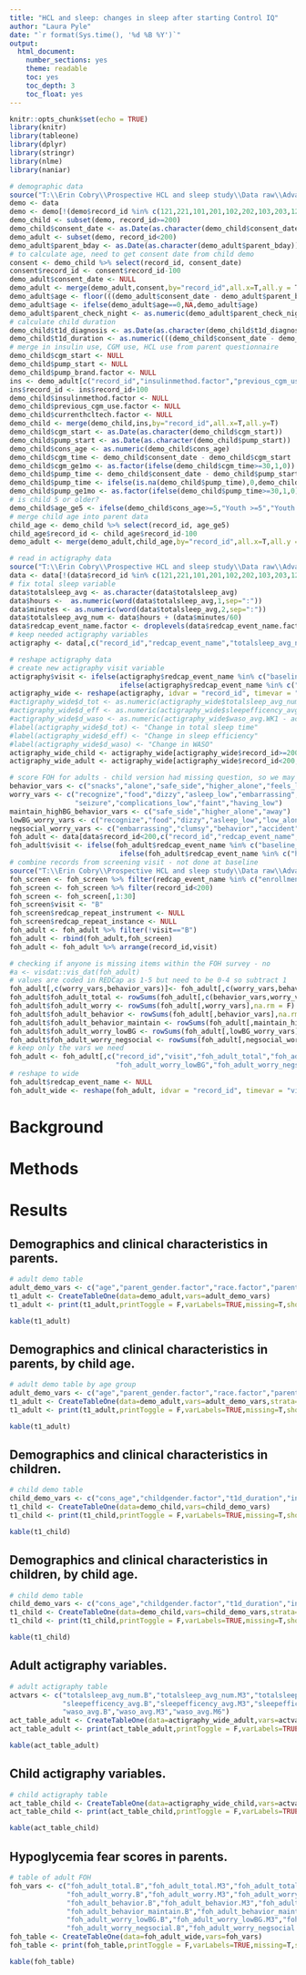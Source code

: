 ```yaml
---
title: "HCL and sleep: changes in sleep after starting Control IQ"
author: "Laura Pyle"
date: "`r format(Sys.time(), '%d %B %Y')`"
output:   
  html_document:
    number_sections: yes
    theme: readable
    toc: yes
    toc_depth: 3
    toc_float: yes
---
```


```r
knitr::opts_chunk$set(echo = TRUE)
library(knitr)
library(tableone)
library(dplyr)
library(stringr)
library(nlme)
library(naniar)
```

```r
# demographic data
source("T:\\Erin Cobry\\Prospective HCL and sleep study\\Data raw\\AdvancedHybridClosed-Demographics_R_2021-11-11_1646.r")
demo <- data
demo <- demo[!(demo$record_id %in% c(121,221,101,201,102,202,103,203,121,221,111,211,131,231,141,241)),]
demo_child <- subset(demo, record_id>=200)
demo_child$consent_date <- as.Date(as.character(demo_child$consent_date))
demo_adult <- subset(demo, record_id<200)
demo_adult$parent_bday <- as.Date(as.character(demo_adult$parent_bday))
# to calculate age, need to get consent date from child demo
consent <- demo_child %>% select(record_id, consent_date)
consent$record_id <- consent$record_id-100
demo_adult$consent_date <- NULL
demo_adult <- merge(demo_adult,consent,by="record_id",all.x=T,all.y = T)
demo_adult$age <- floor(((demo_adult$consent_date - demo_adult$parent_bday)/365.25))
demo_adult$age <- ifelse(demo_adult$age==0,NA,demo_adult$age)
demo_adult$parent_check_night <- as.numeric(demo_adult$parent_check_night)
# calculate child duration
demo_child$t1d_diagnosis <- as.Date(as.character(demo_child$t1d_diagnosis))
demo_child$t1d_duration <- as.numeric(((demo_child$consent_date - demo_child$t1d_diagnosis)/365.25))
# merge in insulin use, CGM use, HCL use from parent questionnaire
demo_child$cgm_start <- NULL
demo_child$pump_start <- NULL
demo_child$pump_brand.factor <- NULL
ins <- demo_adult[c("record_id","insulinmethod.factor","previous_cgm_use.factor","currenthcltech.factor","cgm_start","pump_start","pump_brand.factor")]
ins$record_id <- ins$record_id+100
demo_child$insulinmethod.factor <- NULL
demo_child$previous_cgm_use.factor <- NULL
demo_child$currenthcltech.factor <- NULL
demo_child <- merge(demo_child,ins,by="record_id",all.x=T,all.y=T)
demo_child$cgm_start <- as.Date(as.character(demo_child$cgm_start))
demo_child$pump_start <- as.Date(as.character(demo_child$pump_start))
demo_child$cons_age <- as.numeric(demo_child$cons_age)
demo_child$cgm_time <- demo_child$consent_date - demo_child$cgm_start
demo_child$cgm_ge1mo <- as.factor(ifelse(demo_child$cgm_time>=30,1,0))
demo_child$pump_time <- demo_child$consent_date - demo_child$pump_start
demo_child$pump_time <- ifelse(is.na(demo_child$pump_time),0,demo_child$pump_time)
demo_child$pump_ge1mo <- as.factor(ifelse(demo_child$pump_time>=30,1,0))
# is child 5 or older?
demo_child$age_ge5 <- ifelse(demo_child$cons_age>=5,"Youth >=5","Youth <5")
# merge child age into parent data
child_age <- demo_child %>% select(record_id, age_ge5)
child_age$record_id <- child_age$record_id-100
demo_adult <- merge(demo_adult,child_age,by="record_id",all.x=T,all.y = T)

# read in actigraphy data
source("T:\\Erin Cobry\\Prospective HCL and sleep study\\Data raw\\AdvancedHybridClosed-ATTDAbstracts2022_R_2021-11-08_2000.r")
data <- data[!(data$record_id %in% c(121,221,101,201,102,202,103,203,121,221,111,211,131,231,141,241)),]
# fix total sleep variable
data$totalsleep_avg <- as.character(data$totalsleep_avg)
data$hours <-  as.numeric(word(data$totalsleep_avg,1,sep=":"))
data$minutes <- as.numeric(word(data$totalsleep_avg,2,sep=":"))
data$totalsleep_avg_num <- data$hours + (data$minutes/60)
data$redcap_event_name.factor <- droplevels(data$redcap_event_name.factor)
# keep needed actigraphy variables
actigraphy <- data[,c("record_id","redcap_event_name","totalsleep_avg_num","sleepefficency_avg","waso_avg")]

# reshape actigraphy data
# create new actigraphy visit variable
actigraphy$visit <- ifelse(actigraphy$redcap_event_name %in% c("baseline_day_1_arm_1","baseline_day_1_arm_2"),"B",
                           ifelse(actigraphy$redcap_event_name %in% c("hcl_month_3_day_1_arm_1","hcl_month_3_day_1_arm_2"),"M3","M6"))
actigraphy_wide <- reshape(actigraphy, idvar = "record_id", timevar = "visit", direction = "wide")
#actigraphy_wide$d_tot <- as.numeric(actigraphy_wide$totalsleep_avg_num.WK1 - actigraphy_wide$totalsleep_avg_num.B)
#actigraphy_wide$d_eff <- as.numeric(actigraphy_wide$sleepefficency_avg.WK1 - actigraphy_wide$sleepefficency_avg.B)
#actigraphy_wide$d_waso <- as.numeric(actigraphy_wide$waso_avg.WK1 - actigraphy_wide$waso_avg.B)
#label(actigraphy_wide$d_tot) <- "Change in total sleep time"
#label(actigraphy_wide$d_eff) <- "Change in sleep efficiency"
#label(actigraphy_wide$d_waso) <- "Change in WASO"
actigraphy_wide_child <- actigraphy_wide[actigraphy_wide$record_id>=200,]
actigraphy_wide_adult <- actigraphy_wide[actigraphy_wide$record_id<200,]

# score FOH for adults - child version had missing question, so we may impute that later
behavior_vars <- c("snacks","alone","safe_side","higher_alone","feels_low","reduce_insulin","away","fast_acting","exercise_low","outing","nighttime")
worry_vars <- c("recognize","food","dizzy","asleep_low","embarrassing","low_alone","clumsy","behavior","no_one","accident","bad_evaluation",
                "seizure","complications_low","faint","having_low")
maintain_highBG_behavior_vars <- c("safe_side","higher_alone","away")
lowBG_worry_vars <- c("recognize","food","dizzy","asleep_low","low_alone","no_one","seizure","complications_low","faint","having_low")
negsocial_worry_vars <- c("embarrassing","clumsy","behavior","accident","bad_evaluation")
foh_adult <- data[data$record_id<200,c("record_id","redcap_event_name",behavior_vars,worry_vars)]
foh_adult$visit <- ifelse(foh_adult$redcap_event_name %in% c("baseline_day_1_arm_1","baseline_day_1_arm_2"),"B",
                           ifelse(foh_adult$redcap_event_name %in% c("hcl_month_3_day_1_arm_1","hcl_month_3_day_1_arm_2"),"M3","M6"))
# combine records from screening visit - not done at baseline
source("T:\\Erin Cobry\\Prospective HCL and sleep study\\Data raw\\AdvancedHybridClosed-ParentFOHSurvey_R_2021-11-12_1624.r")
foh_screen <- foh_screen %>% filter(redcap_event_name %in% c("enrollment_arm_1","enrollment_arm_2"))
foh_screen <- foh_screen %>% filter(record_id<200)
foh_screen <- foh_screen[,1:30]
foh_screen$visit <- "B"
foh_screen$redcap_repeat_instrument <- NULL
foh_screen$redcap_repeat_instance <- NULL
foh_adult <- foh_adult %>% filter(!visit=="B")
foh_adult <- rbind(foh_adult,foh_screen)
foh_adult <- foh_adult %>% arrange(record_id,visit)

# checking if anyone is missing items within the FOH survey - no
#a <- visdat::vis_dat(foh_adult)
# values are coded in REDCap as 1-5 but need to be 0-4 so subtract 1
foh_adult[,c(worry_vars,behavior_vars)]<- foh_adult[,c(worry_vars,behavior_vars)] - 1
foh_adult$foh_adult_total <- rowSums(foh_adult[,c(behavior_vars,worry_vars)],na.rm = F)
foh_adult$foh_adult_worry <- rowSums(foh_adult[,worry_vars],na.rm = F)
foh_adult$foh_adult_behavior <- rowSums(foh_adult[,behavior_vars],na.rm = F)
foh_adult$foh_adult_behavior_maintain <- rowSums(foh_adult[,maintain_highBG_behavior_vars],na.rm = F)
foh_adult$foh_adult_worry_lowBG <- rowSums(foh_adult[,lowBG_worry_vars],na.rm = F)
foh_adult$foh_adult_worry_negsocial <- rowSums(foh_adult[,negsocial_worry_vars],na.rm = F)
# keep only the vars we need
foh_adult <- foh_adult[,c("record_id","visit","foh_adult_total","foh_adult_worry","foh_adult_behavior","foh_adult_behavior_maintain",
                          "foh_adult_worry_lowBG","foh_adult_worry_negsocial")]
# reshape to wide
foh_adult$redcap_event_name <- NULL
foh_adult_wide <- reshape(foh_adult, idvar = "record_id", timevar = "visit", direction = "wide")

```

# Background

# Methods

# Results

## Demographics and clinical characteristics in parents.

```r
# adult demo table
adult_demo_vars <- c("age","parent_gender.factor","race.factor","parent_check_night")
t1_adult <- CreateTableOne(data=demo_adult,vars=adult_demo_vars)
t1_adult <- print(t1_adult,printToggle = F,varLabels=TRUE,missing=T,showAllLevels = T,nonnorm=c("age"),test = F)

kable(t1_adult)
```

## Demographics and clinical characteristics in parents, by child age.

```r
# adult demo table by age group
adult_demo_vars <- c("age","parent_gender.factor","race.factor","parent_check_night")
t1_adult <- CreateTableOne(data=demo_adult,vars=adult_demo_vars,strata="age_ge5")
t1_adult <- print(t1_adult,printToggle = F,varLabels=TRUE,missing=T,showAllLevels = T,nonnorm=c("age"),test = F)

kable(t1_adult)
```

## Demographics and clinical characteristics in children.

```r
# child demo table
child_demo_vars <- c("cons_age","childgender.factor","t1d_duration","insulinmethod.factor","pump_ge1mo","cgm_ge1mo")
t1_child <- CreateTableOne(data=demo_child,vars=child_demo_vars)
t1_child <- print(t1_child,printToggle = F,varLabels=TRUE,missing=T,showAllLevels = T,nonnorm=c("t1d_duration"),test = F)

kable(t1_child)
```

## Demographics and clinical characteristics in children, by child age.

```r
# child demo table
child_demo_vars <- c("cons_age","childgender.factor","t1d_duration","insulinmethod.factor","pump_ge1mo","cgm_ge1mo")
t1_child <- CreateTableOne(data=demo_child,vars=child_demo_vars,strata="age_ge5")
t1_child <- print(t1_child,printToggle = F,varLabels=TRUE,missing=T,showAllLevels = T,nonnorm=c("t1d_duration"),test = F)

kable(t1_child)
```

## Adult actigraphy variables.

```r
# adult actigraphy table
actvars <- c("totalsleep_avg_num.B","totalsleep_avg_num.M3","totalsleep_avg_num.M6",
             "sleepefficency_avg.B","sleepefficency_avg.M3","sleepefficency_avg.M6",
             "waso_avg.B","waso_avg.M3","waso_avg.M6")
act_table_adult <- CreateTableOne(data=actigraphy_wide_adult,vars=actvars)
act_table_adult <- print(act_table_adult,printToggle = F,varLabels=TRUE,missing=T,showAllLevels = T,test = F)

kable(act_table_adult)
```

## Child actigraphy variables.

```r
# child actigraphy table
act_table_child <- CreateTableOne(data=actigraphy_wide_child,vars=actvars)
act_table_child <- print(act_table_child,printToggle = F,varLabels=TRUE,missing=T,showAllLevels = T,test = F)

kable(act_table_child)
```

## Hypoglycemia fear scores in parents.

```r
# table of adult FOH
foh_vars <- c("foh_adult_total.B","foh_adult_total.M3","foh_adult_total.M6",
              "foh_adult_worry.B","foh_adult_worry.M3","foh_adult_worry.M6",
              "foh_adult_behavior.B","foh_adult_behavior.M3","foh_adult_behavior.M6",
              "foh_adult_behavior_maintain.B","foh_adult_behavior_maintain.M3","foh_adult_behavior_maintain.M6",
              "foh_adult_worry_lowBG.B","foh_adult_worry_lowBG.M3","foh_adult_worry_lowBG.M6",
              "foh_adult_worry_negsocial.B","foh_adult_worry_negsocial.M3","foh_adult_worry_negsocial.M6")
foh_table <- CreateTableOne(data=foh_adult_wide,vars=foh_vars)
foh_table <- print(foh_table,printToggle = F,varLabels=TRUE,missing=T,showAllLevels = T,test = F)

kable(foh_table)
```

